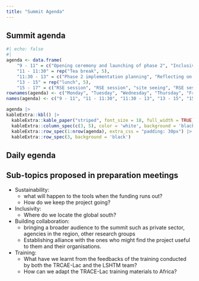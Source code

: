 ```yaml
---
title: "Summit Agenda"
---
```


## Summit agenda 


```r
#| echo: false
#| 
agenda <- data.frame(
    "9 - 11" = c("Opening ceremony and launching of phase 2", "Inclusivity and equity section", "SMall outbreaks", "Designing outbreak analytics course", "Presentation of packages and challenges"),
    "11 - 11:30" = rep("Tea break", 5),
    "11:30 - 13" = c("Phase 2 implementation planning", "Reflecting on lessons learned", "Gaps/needs", "One health", "Tools for surveillance"),
    "13 - 15" = rep("lunch", 5),
    "15 - 17" = c("RSE session", "RSE session", "site seeing", "RSE session", ""))
rownames(agenda) <- c("Monday", "Tuesday", "Wednesday", "Thursday", "Friday")
names(agenda) <- c("9 - 11", "11 - 11:30", "11:30 - 13", "13 - 15", "15 - 17")

agenda |>
kableExtra::kbl() |>
  kableExtra::kable_paper("striped", font_size = 18, full_width = TRUE) |>
  kableExtra::column_spec(c(3, 5), color = 'white', background = 'black') |>
  kableExtra::row_spec(1:nrow(agenda), extra_css = "padding: 30px") |>
  kableExtra::row_spec(3, background = 'black')
```


## Daily egenda

## Sub-topics proposed in preparation meetings

* Sustainability:
    * what will happen to the tools when the funding runs out?
    * How do we keep the project going?
    
* Inclusivity:
    * Where do we locate the global south?

* Building collaboration:
    * bringing a broader audience to the summit such as private sector, agencies in the region, other research groups
    * Establishing alliance with the ones who might find the project useful to them and their organisations.
    
* Training:
    * What have we learnt from the feedbacks of the training conducted by both the TRCAE-Lac and the LSHTM team?
    * How can we adapt the TRACE-Lac training materials to Africa?
